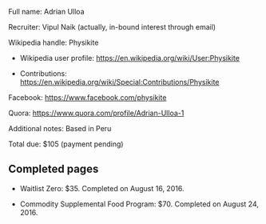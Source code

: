 Full name: Adrian Ulloa

Recruiter: Vipul Naik (actually, in-bound interest through email)

Wikipedia handle: Physikite

* Wikipedia user profile: https://en.wikipedia.org/wiki/User:Physikite

* Contributions: https://en.wikipedia.org/wiki/Special:Contributions/Physikite

Facebook: https://www.facebook.com/physikite

Quora: https://www.quora.com/profile/Adrian-Ulloa-1

Additional notes: Based in Peru

Total due: $105 (payment pending)

== Completed pages ==

* Waitlist Zero: $35. Completed on August 16, 2016.

* Commodity Supplemental Food Program: $70. Completed on August 24, 2016.
